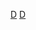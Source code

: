 {{Catnav|頁面分類|...|棒球隊|美國職棒大聯盟球隊|底特律老虎}}
{{Catnav|頁面分類|...|棒球|棒球選手|美國職棒大聯盟球員}}
{{Catnav|頁面分類|...|美國職棒大聯盟|美國職棒大聯盟球隊|底特律老虎}}
{{Catnav|頁面分類|...|美國棒球|美國職棒大聯盟|美國職棒大聯盟球員}}
{{Commonscat|Detroit Tigers players}}

[[Category:美國職棒大聯盟各隊球員|D]]
[[Category:底特律老虎|D]]